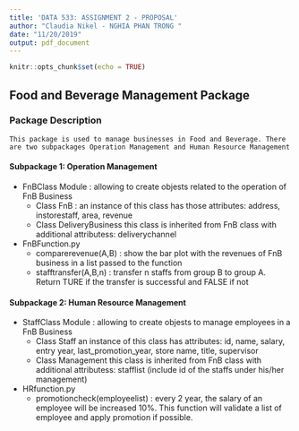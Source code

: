 ```yaml
---
title: 'DATA 533: ASSIGNMENT 2 - PROPOSAL'
author: "Claudia Nikel - NGHIA PHAN TRONG "
date: "11/20/2019"
output: pdf_document
---
```


```r
knitr::opts_chunk$set(echo = TRUE)
```

## Food and Beverage Management Package 

### Package Description

    This package is used to manage businesses in Food and Beverage. There are two subpackages Operation Management and Human Resource Management 
  
#### Subpackage 1: Operation Management   
* FnBClass Module : allowing to create objests related to the operation of FnB Business 
  - Class FnB : 
    an instance of this class has those attributes: address, instorestaff, area, revenue
  - Class DeliveryBusiness 
    this class is inherited from FnB class with additional attributess: deliverychannel   
  
* FnBFunction.py 
  - comparerevenue(A,B)   : show the bar plot with the revenues of FnB business in a list passed to the function
  - stafftransfer(A,B,n)  : transfer n staffs from group B to group A. Return TURE if the transfer is successful and FALSE if not    
    
    

#### Subpackage 2: Human Resource Management
* StaffClass Module : allowing to create objests to manage employees in a FnB Business 
  - Class Staff
    an instance of this class has attributes: id, name, salary, entry year, last_promotion_year, store name, title, supervisor
  - Class Management
    this class is inherited from FnB class with additional attributess: stafflist (include id of the staffs under his/her management)
* HRfunction.py
  - promotioncheck(employeelist) : every 2 year, the salary of an employee will be increased 10%. This function will validate a list of employee and apply promotion if possible.

  
     

